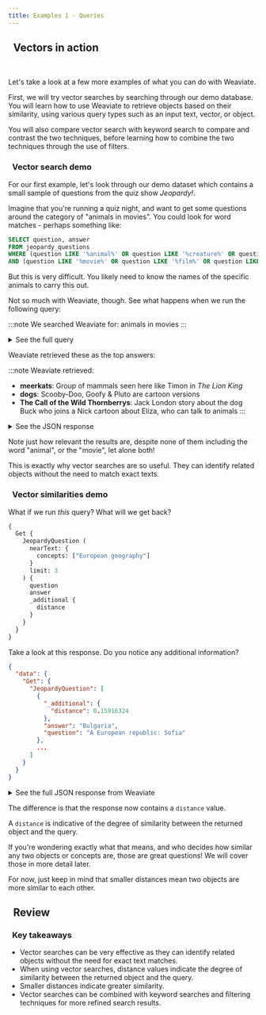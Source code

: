 ```yaml
---
title: Examples 1 - Queries
---
```


## <i class="fa-solid fa-square-chevron-right"></i>&nbsp;&nbsp;Vectors in action


<ReactPlayer url='https://youtu.be/6Ignf_1Pyeo' controls='true'/>
<br/>

Let's take a look at a few more examples of what you can do with Weaviate.

First, we will try vector searches by searching through our demo database. You will learn how to use Weaviate to retrieve objects based on their similarity, using various query types such as an input text, vector, or object.

You will also compare vector search with keyword search to compare and contrast the two techniques, before learning how to combine the two techniques through the use of filters.

### <i class="fa-solid fa-chalkboard"></i>&nbsp;&nbsp;Vector search demo

For our first example, let's look through our demo dataset which contains a small sample of questions from the quiz show *Jeopardy!*.

Imagine that you're running a quiz night, and want to get some questions around the category of "animals in movies". You could look for word matches - perhaps something like:

```sql
SELECT question, answer
FROM jeopardy_questions
WHERE (question LIKE '%animal%' OR question LIKE '%creature%' OR question LIKE '%beast%')
AND (question LIKE '%movie%' OR question LIKE '%film%' OR question LIKE '%picture%' OR question LIKE '%cinema%')

```

But this is very difficult. You likely need to know the names of the specific animals to carry this out.

Not so much with Weaviate, though. See what happens when we run the following query:

:::note We searched Weaviate for:
animals in movies
:::

<details>
  <summary><i class="fa-solid fa-code"></i> See the full query</summary>

```graphql
{
  Get {
    JeopardyQuestion (
      nearText: {
        concepts: ["animals in movies"]
      }
      limit: 3
    ) {
      question
      answer
    }
  }
}
```

</details>

Weaviate retrieved these as the top answers:

:::note Weaviate retrieved:
- **meerkats**: Group of mammals seen here like Timon in *The Lion King*
- **dogs**: Scooby-Doo, Goofy & Pluto are cartoon versions
- **The Call of the Wild Thornberrys**: Jack London story about the dog Buck who joins a Nick cartoon about Eliza, who can talk to animals
:::

<details>
  <summary><i class="fa-solid fa-radar"></i> See the JSON response</summary>

```json
{
  "data": {
    "Get": {
      "JeopardyQuestion": [
        {
          "answer": "meerkats",
          "question": "Group of mammals seen <a href=\"http://www.j-archive.com/media/1998-06-01_J_28.jpg\" target=\"_blank\">here</a>:  [like Timon in <i>The Lion King</i>]"
        },
        {
          "answer": "dogs",
          "question": "Scooby-Doo, Goofy & Pluto are cartoon versions"
        },
        {
          "answer": "The Call of the Wild Thornberrys",
          "question": "Jack London story about the dog Buck who joins a Nick cartoon about Eliza, who can talk to animals"
        }
      ]
    }
  }
}
```

</details>

Note just how relevant the results are, despite none of them including the word "animal", or the "movie", let alone both!

This is exactly why vector searches are so useful. They can identify related objects without the need to match exact texts.

### <i class="fa-solid fa-chalkboard"></i>&nbsp;&nbsp;Vector similarities demo

What if we run *this* query? What will we get back?

```graphql
{
  Get {
    JeopardyQuestion (
      nearText: {
        concepts: ["European geography"]
      }
      limit: 3
    ) {
      question
      answer
      _additional {
        distance
      }
    }
  }
}
```

Take a look at this response. Do you notice any additional information?

```json
{
  "data": {
    "Get": {
      "JeopardyQuestion": [
        {
          "_additional": {
            "distance": 0.15916324
          },
          "answer": "Bulgaria",
          "question": "A European republic: Sofia"
        },
        ...
      ]
    }
  }
}

```

<details>
  <summary><i class="fa-solid fa-radar"></i> See the full JSON response from Weaviate</summary>

```json
{
  "data": {
    "Get": {
      "JeopardyQuestion": [
        {
          "_additional": {
            "distance": 0.15916324
          },
          "answer": "Bulgaria",
          "question": "A European republic: Sofia"
        },
        {
          "_additional": {
            "distance": 0.16247147
          },
          "answer": "Balkan Peninsula",
          "question": "The European part of Turkey lies entirely on this peninsula"
        },
        {
          "_additional": {
            "distance": 0.16832423
          },
          "answer": "Mediterranean Sea",
          "question": "It's the only body of water with shores on the continents of Asia, Africa & Europe"
        }
      ]
    }
  }
}

```

</details>

The difference is that the response now contains a `distance` value.

A `distance` is indicative of the degree of similarity between the returned object and the query.

If you're wondering exactly what that means, and who decides how similar any two objects or concepts are, those are great questions! We will cover those in more detail later.

For now, just keep in mind that smaller distances mean two objects are more similar to each other.

## <i class="fa-solid fa-square-chevron-right"></i>&nbsp;&nbsp;Review

<!-- <img src={imageUrl} alt="Image alt" width="75%"/> -->

<!-- ### <i class="fa-solid fa-pen-to-square"></i>&nbsp;&nbsp;Review exercise

Can you describe, in your own sentence, XXX?

:::warning TODO
Input box for user to put answer in and get back a similarity score & our definition?
??
::: -->

### <i class="fa-solid fa-lightbulb-on"></i>&nbsp;&nbsp;Key takeaways

- Vector searches can be very effective as they can identify related objects without the need for exact text matches.
- When using vector searches, distance values indicate the degree of similarity between the returned object and the query.
- Smaller distances indicate greater similarity.
- Vector searches can be combined with keyword searches and filtering techniques for more refined search results.


<GiscusDocComment />
